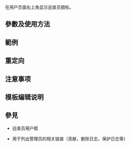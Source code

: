 {{NoteTA|G1=MediaWiki}}{{Documentation subpage}}<!-- 在本行下編輯模板說明 -->

在用户页面右上角显示巡查员图标。

== 參數及使用方法 ==

== 範例 ==

== 重定向 ==

== 注意事项 ==

== 模板编辑说明 ==

== 參見 ==

* {{tl|User wikipedia/Patroller}} 巡查员用户框
* {{tl|管理员用户}} 用于列出管理员的相关链接（贡献，删除日志，保护日志等）

{{顶部图标模板}}

<includeonly>{{Sandbox other||<!-- 本行下加入模板的分類 -->

[[Category:維基百科管理模板|P]]
[[Category:用戶頁模板|{{PAGENAME}}]]

}}</includeonly>